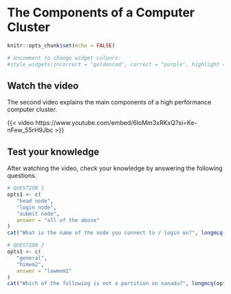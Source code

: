 # The Components of a Computer Cluster

```r
knitr::opts_chunk$set(echo = FALSE)

# Uncomment to change widget colours:
#style_widgets(incorrect = "goldenrod", correct = "purple", highlight = "firebrick")
```

## Watch the video

The second video explains the main components of a high performance computer cluster.

{{< video https://www.youtube.com/embed/6loMm3xRKxQ?si=Ke-nFew_55rH9Jbc >}}

## Test your knowledge

After watching the video, check your knowledge by answering the following questions.

::: {.webex-check .webex-box}
```r
# QUESTION 1
opts1 <- c(
   "head node",
   "login node",
   "submit node",
   answer = "all of the above"
)
cat("What is the name of the node you connect to / login on?", longmcq(opts1))

# QUESTION 2
opts1 <- c(
   "general",
   "himem2",
   answer = "lowmem1"
)
cat("Which of the following is not a partition on xanadu?", longmcq(opts1))

```
:::
